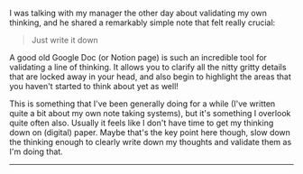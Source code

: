I was talking with my manager the other day about validating my own thinking,
and he shared a remarkably simple note that felt really crucial:

> Just write it down

A good old Google Doc (or Notion page) is such an incredible tool for validating
a line of thinking. It allows you to clarify all the nitty gritty details that
are locked away in your head, and also begin to highlight the areas that you
haven't started to think about yet as well!

This is something that I've been generally doing for a while (I've written quite
a bit about my own note taking systems), but it's something I overlook quite
often also. Usually it feels like I don't have time to get my thinking down on
(digital) paper. Maybe that's the key point here though, slow down the thinking
enough to clearly write down my thoughts and validate them as I'm doing that.

---
